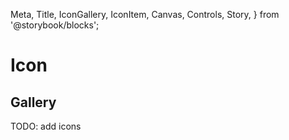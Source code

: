   Meta,
  Title,
  IconGallery,
  IconItem,
  Canvas,
  Controls,
  Story,
} from '@storybook/blocks';

<Meta of={IconStories} />

# Icon

<Canvas of={IconStories.Main} />
<Controls of={IconStories.Main} />

## Gallery

TODO: add icons

<IconGallery>
  <IconItem name="books-fill">
    <mid-icon style={{ fontSize: '38px' }} name="books-fill"></mid-icon>
  </IconItem>
  <IconItem name="bicycle">
    <mid-icon style={{ fontSize: '38px' }} name="bicycle"></mid-icon>
  </IconItem>
  <IconItem name="bell">
    <mid-icon style={{ fontSize: '38px' }} name="bell"></mid-icon>
  </IconItem>
  <IconItem name="dog">
    <mid-icon style={{ fontSize: '38px' }} name="dog"></mid-icon>
  </IconItem>
  <IconItem name="books-fill">
    <mid-icon style={{ fontSize: '38px' }} name="books-fill"></mid-icon>
  </IconItem>
  <IconItem name="bicycle">
    <mid-icon style={{ fontSize: '38px' }} name="bicycle"></mid-icon>
  </IconItem>
  <IconItem name="bell">
    <mid-icon style={{ fontSize: '38px' }} name="bell"></mid-icon>
  </IconItem>
  <IconItem name="dog">
    <mid-icon style={{ fontSize: '38px' }} name="dog"></mid-icon>
  </IconItem>
  <IconItem name="books-fill">
    <mid-icon style={{ fontSize: '38px' }} name="books-fill"></mid-icon>
  </IconItem>
  <IconItem name="bicycle">
    <mid-icon style={{ fontSize: '38px' }} name="bicycle"></mid-icon>
  </IconItem>
  <IconItem name="bell">
    <mid-icon style={{ fontSize: '38px' }} name="bell"></mid-icon>
  </IconItem>
  <IconItem name="dog">
    <mid-icon style={{ fontSize: '38px' }} name="dog"></mid-icon>
  </IconItem>

</IconGallery>

